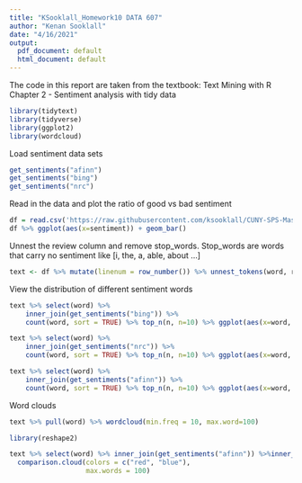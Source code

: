 ```yaml
---
title: "KSooklall_Homework10 DATA 607"
author: "Kenan Sooklall"
date: "4/16/2021"
output:
  pdf_document: default
  html_document: default
---
```


The code in this report are taken from the textbook:
Text Mining with R
Chapter 2 - Sentiment analysis with tidy data

```r
library(tidytext)
library(tidyverse)
library(ggplot2)
library(wordcloud)
```

Load sentiment data sets

```r
get_sentiments("afinn")
get_sentiments("bing")
get_sentiments("nrc")
```

Read in the data and plot the ratio of good vs bad sentiment
```r
df = read.csv('https://raw.githubusercontent.com/ksooklall/CUNY-SPS-Masters-DS/main/DATA_607/homework/homework10/imbd_movie_reviews.data')
df %>% ggplot(aes(x=sentiment)) + geom_bar()
```

Unnest the review column and remove stop_words.
Stop_words are words that carry no sentiment like [i, the, a, able, about ...]
```r
text <- df %>% mutate(linenum = row_number()) %>% unnest_tokens(word, review) %>% anti_join(stop_words)
```

View the distribution of different sentiment words
```r
text %>% select(word) %>%
    inner_join(get_sentiments("bing")) %>%
    count(word, sort = TRUE) %>% top_n(n, n=10) %>% ggplot(aes(x=word, y=n)) + geom_col() + coord_flip()
```

```r
text %>% select(word) %>%
    inner_join(get_sentiments("nrc")) %>%
    count(word, sort = TRUE) %>% top_n(n, n=10) %>% ggplot(aes(x=word, y=n)) + geom_col() + coord_flip()
```

```r
text %>% select(word) %>%
    inner_join(get_sentiments("afinn")) %>%
    count(word, sort = TRUE) %>% top_n(n, n=10) %>% ggplot(aes(x=word, y=n)) + geom_col() + coord_flip()
```


Word clouds

```r
text %>% pull(word) %>% wordcloud(min.freq = 10, max.word=100)
```


```r
library(reshape2)

text %>% select(word) %>% inner_join(get_sentiments("afinn")) %>%inner_join(get_sentiments("nrc")) %>%inner_join(get_sentiments("bing")) %>% count(word, sentiment, sort=T) %>% acast(word ~ sentiment, value.var = "n", fill = 0) %>%
  comparison.cloud(colors = c("red", "blue"),
                   max.words = 100)
```